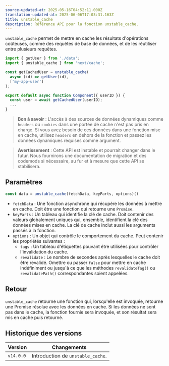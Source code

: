 ```yaml
---
source-updated-at: 2025-05-16T04:52:11.000Z
translation-updated-at: 2025-06-06T17:03:31.163Z
title: unstable_cache
description: Référence API pour la fonction unstable_cache.
---
```


`unstable_cache` permet de mettre en cache les résultats d'opérations coûteuses, comme des requêtes de base de données, et de les réutiliser entre plusieurs requêtes.

```jsx
import { getUser } from './data';
import { unstable_cache } from 'next/cache';

const getCachedUser = unstable_cache(
  async (id) => getUser(id),
  ['my-app-user']
);

export default async function Component({ userID }) {
  const user = await getCachedUser(userID);
  ...
}
```

> **Bon à savoir** :
> L'accès à des sources de données dynamiques comme `headers` ou `cookies` dans une portée de cache n'est pas pris en charge. Si vous avez besoin de ces données dans une fonction mise en cache, utilisez `headers` en dehors de la fonction et passez les données dynamiques requises comme argument.

> **Avertissement** : Cette API est instable et pourrait changer dans le futur. Nous fournirons une documentation de migration et des codemods si nécessaire, au fur et à mesure que cette API se stabilisera.

## Paramètres

```jsx
const data = unstable_cache(fetchData, keyParts, options)()
```

- `fetchData` : Une fonction asynchrone qui récupère les données à mettre en cache. Doit être une fonction qui retourne une `Promise`.
- `keyParts` : Un tableau qui identifie la clé de cache. Doit contenir des valeurs globalement uniques qui, ensemble, identifient la clé des données mises en cache. La clé de cache inclut aussi les arguments passés à la fonction.
- `options` : Un objet qui contrôle le comportement du cache. Peut contenir les propriétés suivantes :
  - `tags` : Un tableau d'étiquettes pouvant être utilisées pour contrôler l'invalidation du cache.
  - `revalidate` : Le nombre de secondes après lesquelles le cache doit être revalidé. Omettre ou passer `false` pour mettre en cache indéfiniment ou jusqu'à ce que les méthodes `revalidateTag()` ou `revalidatePath()` correspondantes soient appelées.

## Retour

`unstable_cache` retourne une fonction qui, lorsqu'elle est invoquée, retourne une Promise résolue avec les données en cache. Si les données ne sont pas dans le cache, la fonction fournie sera invoquée, et son résultat sera mis en cache puis retourné.

## Historique des versions

| Version   | Changements                      |
| --------- | -------------------------------- |
| `v14.0.0` | Introduction de `unstable_cache`. |
